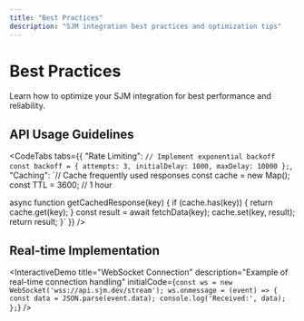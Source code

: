 ```yaml
---
title: "Best Practices"
description: "SJM integration best practices and optimization tips"
---
```


# Best Practices

<FuturisticCard>
  Learn how to optimize your SJM integration for best performance and
  reliability.
</FuturisticCard>

## API Usage Guidelines

<CodeTabs tabs={{
  "Rate Limiting": `// Implement exponential backoff
const backoff = {
  attempts: 3,
  initialDelay: 1000,
  maxDelay: 10000
};`,
  "Caching": `// Cache frequently used responses
const cache = new Map();
const TTL = 3600; // 1 hour

async function getCachedResponse(key) {
if (cache.has(key)) {
return cache.get(key);
}
const result = await fetchData(key);
cache.set(key, result);
return result;
}`
}} />

## Real-time Implementation

<InteractiveDemo
  title="WebSocket Connection"
  description="Example of real-time connection handling"
  initialCode={`const ws = new WebSocket('wss://api.sjm.dev/stream');
ws.onmessage = (event) => {
  const data = JSON.parse(event.data);
  console.log('Received:', data);
};`}
/>
